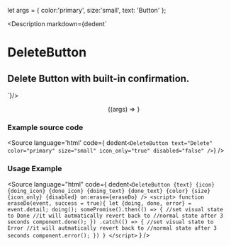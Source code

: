 let args = {
  color:'primary',
  size:'small',
  text: 'Button'
};

<Meta title="Buttons/DeleteButton" component={DeleteButton} />


<Description markdown={dedent`
# DeleteButton
## Delete Button with built-in confirmation.
`}/>

<div class="columns" >
  <div class="column" >
    <Story id="buttons-delete-button--delete-button" name="DeleteButton" {...args} />
  </div>
  <div class="column" >
    <Story id="buttons-delete-button--delete-button" name="Delete Button">
      {(args) => <DeleteButton {...args} />}
    </Story>
  </div>
</div>


### Example source code
<Source
  language='html'
  code={ dedent`<DeleteButton text="Delete" color="primary" size="small" icon_only="true" disabled="false" />`}
/>

### Usage Example
<Source
  language="html"
  code={
    dedent`<DeleteButton
          {text}
          {icon}
          {doing_icon}
          {done_icon}
          {doing_text}
          {done_text}
          {color}
          {size}
          {icon_only}
          {disabled}
          on:erase={eraseDo}
        />
    <script>
      function eraseDo(event, success = true){
        let {doing, done, error} = event.detail;
        doing();
        somePromise().then(() => {
          //set visual state to Done
          //it will autmatically revert back to
          //normal state after 3 seconds
          component.done();
        })
        .catch(() => {
          //set visual state to Error
          //it will autmatically revert back to
          //normal state after 3 seconds
          component.error();
        })
      }
    </script>`
  }
/>

<ArgsTable of={DeleteButton} />

